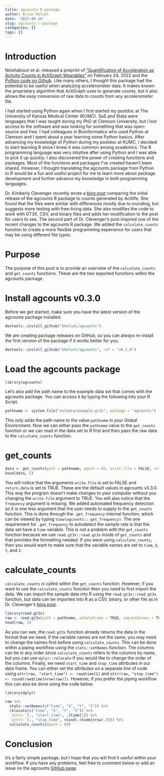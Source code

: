 ```yaml
---
title: agcounts R package
author: Brian Helsel
date: '2022-06-14'
slug: agcounts-r-package
categories: []
tags: []
---
```


# Introduction

Neishabouri et al. released a preprint of <a href = https://www.researchsquare.com/article/rs-1370418/v1>"Quantification of Acceleration as Activity Counts in ActiGraph Wearables"</a> on February 24, 2022 and the <a href = https://github.com/actigraph/agcounts>Python code on Github</a>. Like many others, I thought this package had the potential to be useful when analyzing accelerometer data. It makes known the proprietary algorithm that ActiGraph uses to generate counts, but it also allows the easy conversion of raw data to counts from any accelerometer file.

I had started using Python again when I first started my postdoc at The University of Kansas Medical Center (KUMC). SaS and Stata were languages that I was taught during my PhD at Clemson University, but I lost access to the software and was looking for something that was open-source and free. I had colleagues in Bioinformatics who used Python at Clemson and I spent about a year learning some Python basics. After advancing my knowledge of Python during my postdoc at KUMC, I decided to start learning R since I knew it was common among academics. The R programming language was very intuitive after using Python and I was able to pick it up quickly. I also discovered the power of creating functions and packages. Most of the functions and packages I've created haven't been shared. However, I thought translating the agcounts package from Python to R would be a fun and useful project for me to learn more about package development and further advance my knowledge in both programming languages. 

Dr. Kimberly Clevenger recently wrote a <a href = "https://clevengerkimberly.github.io/2022-05-02-agcounts/">blog post</a> comparing the initial release of the agcounts R package to counts generated by Actilife. She found that the files were similar with differences mostly due to rounding, but suggests more testing with free-living data. She also modifies the code to work with GT3X, CSV, and binary files and adds her modification to the post for users to see. The second part of Dr. Clevenger's post inspired one of the recent changes to the agcounts R package. We added the `calculate_counts` function to create a more flexible programming experience for users that may be using different file types.

# Purpose

The purpose of this post is to provide an overview of the `calculate_counts` and `get_counts` functions. These are the two exported functions within the agcounts package.

# Install agcounts v0.3.0

Before we get started, make sure you have the latest version of the agcounts package installed. 

```r
devtools::install_github("bhelsel/agcounts")
```

We are creating package releases on GitHub, so you can always re-install the first version of the package if it works better for you.

```r
devtools::install_github("bhelsel/agcounts", ref = "v0.1.0")
```

# Load the agcounts package

```r
library(agcounts)
```

Let's also add the path name to the example data set that comes with the agcounts package. You can access it by typing the following into your R Script.

```r
pathname <- system.file("extdata/example.gt3x", package = "agcounts")
```

This only adds the path name to the value `pathname` in your Global Environment. Now we can either pass the `pathname` value to the `get_counts` function or we can read in the data set to R first and then pass the raw data to the `calculate_counts` function.

# get_counts

```r
data <- get_counts(path = pathname, epoch = 60, write.file = FALSE, return.data = TRUE)
head(data, 5)
```

You will notice that the arguments `write.file` is set to FALSE and `return.data` is set to TRUE. These are the default values in agcounts v0.3.0. This way the program doesn't make changes to your computer without you changing the `write.file` argument to TRUE. You will also notice that the `frequency` argument is missing. We added automated frequency detection so it is one less argument that the user needs to supply to the `get_counts` function. This is done through the `.get_frequency` internal function, which can be viewed by typing `View(agcounts:::get_frequency)`. The one requirement for `.get_frequency` to autodetect the sample rate is that the data set have a `time` variable. This is not a problem with the `get_counts` function because we use `read.gt3x::read.gt3x` inside of `get_counts` and that provides the formatting needed. If you were using `calculate_counts`, then you would want to make sure that the variable names are set to `time`, `X`, `Y`, and `Z`.

# calculate_counts

`calculate_counts` is called within the `get_counts` function. However, if you want to use the `calculate_counts` function then you need to first import the data. We can import the sample data into R using the `read.gt3x::read.gt3x` function, but data can be imported into R as a CSV, binary, or other file as in Dr. Clevenger's <a href = "https://clevengerkimberly.github.io/2022-05-02-agcounts/">blog post</a>. 

```r
library(read.gt3x)
raw <- read.gt3x(path = pathname, asDataFrame = TRUE, imputeZeroes = TRUE)
head(raw, 5)
```

As you can see, the `read.gt3x` function already returns the data in the format that we need. If the variable names are not the same, you may need to change the names first before using `calculate_counts`. This can be done within a piping workflow using the `stats::setNames` function. The columns can be in any order since `calculate_counts` refers to the columns by name, but you can use `dplyr::relocate` if you would like to change the order of the columns. Finally, we need `start_time` and `stop_time` attributes in our data frame. You can either set the attributes on a separate line of code using `attr(raw, "start_time") <- raw$time[1]` and `attr(raw, "stop_time") <- round(raw$time[nrow(raw)])`. However, if you prefer the piping workflow this can also be done using the code below.

```r
library(dplyr)

raw %>%
  stats::setNames(c("time", "X", "Y", "Z")) %>%
  relocate(c("time", "X", "Y", "Z")) %>%
  `attr<-`(., "start_time", .$time[1]) %>%
  `attr<-`(., "stop_time", round(.$time[nrow(.)])) %>%
  calculate_counts(epoch = 60)

```

# Conclusion

It's a fairly simple package, but I hope that you will find it useful within your workflow. If you have any problems, feel free to comment below or add an issue on the agcounts <a href = "https://github.com/bhelsel/agcounts/issues">GitHub page</a>.











